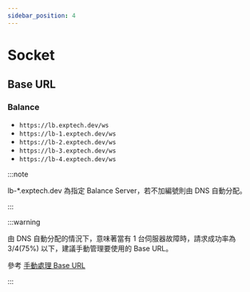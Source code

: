 ```yaml
---
sidebar_position: 4
---
```


# Socket

## Base URL

### Balance

- `https://lb.exptech.dev/ws`
- `https://lb-1.exptech.dev/ws`
- `https://lb-2.exptech.dev/ws`
- `https://lb-3.exptech.dev/ws`
- `https://lb-4.exptech.dev/ws`

:::note

lb-\*.exptech.dev 為指定 Balance Server，若不加編號則由 DNS 自動分配。

:::

:::warning

由 DNS 自動分配的情況下，意味著當有 1 台伺服器故障時，請求成功率為 3/4(75%) 以下，建議手動管理要使用的 Base URL。

參考 [手動處理 Base URL](../more/base-url)

:::
